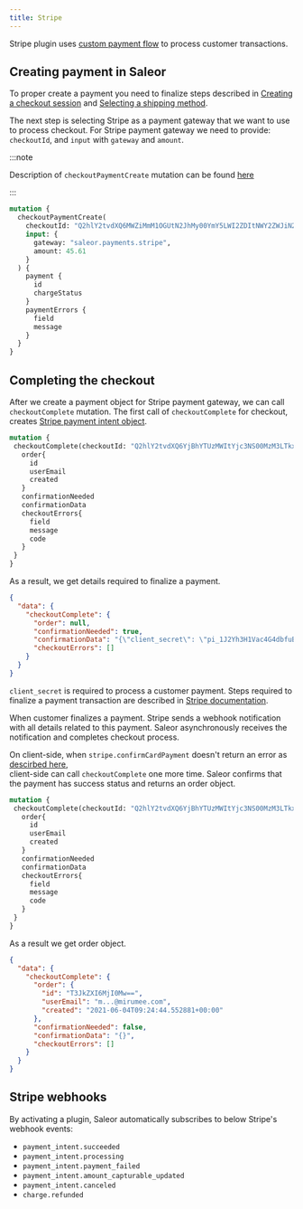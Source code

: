 ```yaml
---
title: Stripe
---
```


Stripe plugin uses [custom payment flow](https://stripe.com/docs/payments/accept-a-payment?platform=web&ui=elements) to process customer transactions.

## Creating payment in Saleor

To proper create a payment you need to finalize steps described in 
[Creating a checkout session](developer/checkout.mdx#creating-a-checkout-session) and 
[Selecting a shipping method](developer/checkout.mdx#selecting-a-shipping-method).

The next step is selecting Stripe as a payment gateway that we want to use to process checkout. 
For Stripe payment gateway we need to provide: `checkoutId`, and `input` with `gateway` and `amount`.

:::note

Description of `checkoutPaymentCreate` mutation can be found [here](developer/checkout#selecting-a-payment-method)

:::

```graphql
mutation {
  checkoutPaymentCreate(
    checkoutId: "Q2hlY2tvdXQ6MWZiMmM1OGUtN2JhMy00YmY5LWI2ZDItNWY2ZWJiN2U3ZWJj"
    input: {
      gateway: "saleor.payments.stripe",
      amount: 45.61
    }
  ) {
    payment {
      id
      chargeStatus
    }
    paymentErrors {
      field
      message
    }
  }
}
```

## Completing the checkout
After we create a payment object for Stripe payment gateway, 
we can call `checkoutComplete` mutation.  The first call of `checkoutComplete` for checkout,
 creates [Stripe payment intent object](https://stripe.com/docs/api/payment_intents/object).

 ```graphql
 mutation {
  checkoutComplete(checkoutId: "Q2hlY2tvdXQ6YjBhYTUzMWItYjc3NS00MzM3LTkxNzEtYTgzOTYwYThjMmVk"){
    order{
      id
      userEmail
      created
    }
    confirmationNeeded
    confirmationData
    checkoutErrors{
      field
      message
      code
    }
  }
}
 ```

 As a result, we get details required to finalize a payment.

```json
{
  "data": {
    "checkoutComplete": {
      "order": null,
      "confirmationNeeded": true,
      "confirmationData": "{\"client_secret\": \"pi_1J2Yh3H1Vac4G4dbfuBvQhTe_secret_DkwP8jcdenirqazGpjPvSaPtV\", \"id\": \"pi_1J2Yh3H1Vac4G4dbfuBvQhTe\"}",
      "checkoutErrors": []
    }
  }
}
```

`client_secret` is required to process a customer payment.
Steps required to finalize a payment transaction are described in [Stripe documentation](https://stripe.com/docs/payments/accept-a-payment?platform=web&ui=elements).


When customer finalizes a payment. Stripe sends a webhook notification with all details 
related to this payment. Saleor asynchronously receives the notification and 
completes checkout process.

On client-side, when `stripe.confirmCardPayment` doesn't return an error as 
[descirbed here](https://stripe.com/docs/payments/accept-a-payment?platform=web&ui=elements#web-submit-payment),  
client-side can call  `checkoutComplete` one more time.
 Saleor confirms that the payment has success status and returns an order object.

 ```graphql
 mutation {
  checkoutComplete(checkoutId: "Q2hlY2tvdXQ6YjBhYTUzMWItYjc3NS00MzM3LTkxNzEtYTgzOTYwYThjMmVk"){
    order{
      id
      userEmail
      created
    }
    confirmationNeeded
    confirmationData
    checkoutErrors{
      field
      message
      code
    }
  }
}
```

As a result we get order object.
```json
{
  "data": {
    "checkoutComplete": {
      "order": {
        "id": "T3JkZXI6MjI0Mw==",
        "userEmail": "m...@mirumee.com",
        "created": "2021-06-04T09:24:44.552881+00:00"
      },
      "confirmationNeeded": false,
      "confirmationData": "{}",
      "checkoutErrors": []
    }
  }
}
```

## Stripe webhooks

By activating a plugin, Saleor automatically subscribes to below Stripe's webhook events:

- `payment_intent.succeeded`
- `payment_intent.processing`
- `payment_intent.payment_failed`
- `payment_intent.amount_capturable_updated`
- `payment_intent.canceled`
- `charge.refunded`